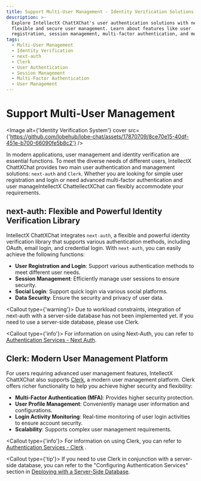 ```yaml
---
title: Support Multi-User Management - Identity Verification Solutions
description: >-
  Explore IntellectX ChattXChat's user authentication solutions with next-auth and Clerk for
  flexible and secure user management. Learn about features like user
  registration, session management, multi-factor authentication, and more.
tags:
  - Multi-User Management
  - Identity Verification
  - next-auth
  - Clerk
  - User Authentication
  - Session Management
  - Multi-Factor Authentication
  - User Management
---
```


# Support Multi-User Management

<Image
  alt={'Identity Verification System'}
  cover
  src={'https://github.com/lobehub/lobe-chat/assets/17870709/8ce70e15-40df-451e-b700-66090fe5b8c2'}
/>

In modern applications, user management and identity verification are essential functions. To meet the diverse needs of different users, IntellectX ChattXChat provides two main user authentication and management solutions: `next-auth` and `Clerk`. Whether you are looking for simple user registration and login or need advanced multi-factor authentication and user manageIntellectX ChattellectXChat can flexibly accommodate your requirements.

## next-auth: Flexible and Powerful Identity Verification Library

IntellectX ChattXChat integrates `next-auth`, a flexible and powerful identity verification library that supports various authentication methods, including OAuth, email login, and credential login. With `next-auth`, you can easily achieve the following functions:

- **User Registration and Login**: Support various authentication methods to meet different user needs.
- **Session Management**: Efficiently manage user sessions to ensure security.
- **Social Login**: Support quick login via various social platforms.
- **Data Security**: Ensure the security and privacy of user data.

<Callout type={'warning'}>
  Due to workload constraints, integration of next-auth with a server-side database has not been
  implemented yet. If you need to use a server-side database, please use Clerk.
</Callout>

<Callout type={'info'}>
  For information on using Next-Auth, you can refer to [Authentication Services - Next
  Auth](/docs/self-hosting/advanced/authentication#next-auth).
</Callout>

## Clerk: Modern User Management Platform

For users requiring advanced user management features, IntellectX ChattXChat also supports [Clerk](https://clerk.com), a modern user management platform. Clerk offers richer functionality to help you achieve higher security and flexibility:

- **Multi-Factor Authentication (MFA)**: Provides higher security protection.
- **User Profile Management**: Conveniently manage user information and configurations.
- **Login Activity Monitoring**: Real-time monitoring of user login activities to ensure account security.
- **Scalability**: Supports complex user management requirements.

<Callout type={'info'}>
  For information on using Clerk, you can refer to [Authentication Services -
  Clerk](/docs/self-hosting/advanced/authentication#clerk) .
</Callout>

<Callout type={'tip'}>
  If you need to use Clerk in conjunction with a server-side database, you can refer to the
  "Configuring Authentication Services" section in [Deploying with a Server-Side
  Database](/docs/self-hosting/advanced/server-database).
</Callout>
